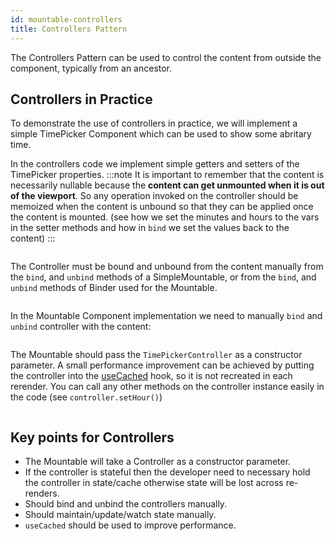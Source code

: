 ```yaml
---
id: mountable-controllers
title: Controllers Pattern
---
```


The Controllers Pattern can be used to control the content from outside the component, typically from an ancestor.

## Controllers in Practice

To demonstrate the use of controllers in practice, we will implement a simple TimePicker Component which can be used to show some abritary time.

In the controllers code we implement simple getters and setters of the TimePicker properties.
:::note
It is important to remember that the content is necessarily nullable because the **content can get unmounted when it is out of the viewport**. So any operation invoked on the controller should be memoized when the content is unbound so that they can be applied once the content is mounted. (see how we set the minutes and hours to the vars in the setter methods and how in `bind` we set the values back to the content)
:::

```kotlin file=sample/src/main/java/com/facebook/samples/litho/kotlin/mountables/controllers/TimePickerComponent.kt start=start_controller_code_example end=end_controller_code_example
```
The Controller must be bound and unbound from the content manually from the `bind`, and `unbind` methods of a SimpleMountable, or from the `bind`, and `unbind` methods of Binder used for the Mountable.
```kotlin file=sample/src/main/java/com/facebook/samples/litho/kotlin/mountables/controllers/TimePickerComponent.kt start=start_controller_bind_code_example end=end_controller_unbind_code_example
```

In the Mountable Component implementation we need to manually `bind` and `unbind` controller with the content:
```kotlin file=sample/src/main/java/com/facebook/samples/litho/kotlin/mountables/controllers/TimePickerComponent.kt start=mountable_component_start end=mountable_component_end
```

The Mountable should pass the `TimePickerController` as a constructor parameter. A small performance improvement can be achieved by putting the controller into the [useCached](/mainconcepts/use-cached.mdx) hook, so it is not recreated in each rerender.
You can call any other methods on the controller instance easily in the code (see `controller.setHour()`)
```kotlin file=sample/src/main/java/com/facebook/samples/litho/kotlin/mountables/controllers/ControllersExampleComponent.kt start=start_controllers_example end=end_controllers_example
```


## Key points for Controllers
- The Mountable will take a Controller as a constructor parameter.
- If the controller is stateful then the developer need to necessary hold the controller in state/cache otherwise state will be lost across re-renders.
- Should bind and unbind the controllers manually.
- Should maintain/update/watch state manually.
- `useCached` should be used to improve performance.

